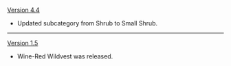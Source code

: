 {{Change History/Header}}
[[Version 4.4]]
* Updated subcategory from Shrub to Small Shrub.
----
[[Version 1.5]]
* Wine-Red Wildvest was released.